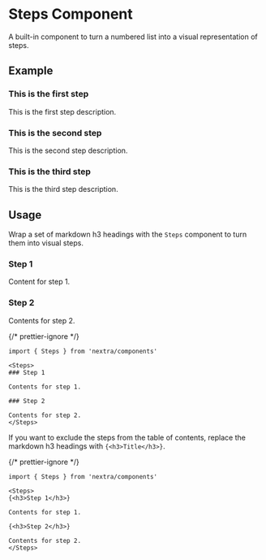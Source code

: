 
# Steps Component

A built-in component to turn a numbered list into a visual representation of
steps.

## Example

<Steps>

### This is the first step

This is the first step description.

### This is the second step

This is the second step description.

### This is the third step

This is the third step description.

</Steps>

## Usage

Wrap a set of markdown h3 headings with the `Steps` component to turn them into
visual steps.

<Steps>

### Step 1

Content for step 1.

### Step 2

Contents for step 2.

</Steps>

{/* prettier-ignore */}
```mdx
import { Steps } from 'nextra/components'

<Steps>
### Step 1

Contents for step 1.

### Step 2

Contents for step 2.
</Steps>
```

If you want to exclude the steps from the table of contents, replace the markdown h3 headings with `{<h3>Title</h3>}`.

{/* prettier-ignore */}
```mdx
import { Steps } from 'nextra/components'

<Steps>
{<h3>Step 1</h3>}

Contents for step 1.

{<h3>Step 2</h3>}

Contents for step 2.
</Steps>
```
